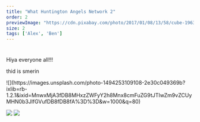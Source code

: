 ```yaml
---
title: "What Huntington Angels Network 2"
order: 2
previewImage: "https://cdn.pixabay.com/photo/2017/01/08/13/58/cube-1963036__340.jpg"
size: 2
tags: ['Alex', 'Ben']
---
```


# 
Hiya everyone all!!!

thid is smerin

<div class="flex">
![](https://images.unsplash.com/photo-1494253109108-2e30c049369b?ixlib=rb-1.2.1&ixid=MnwxMjA3fDB8MHxzZWFyY2h8Mnx8cmFuZG9tJTIwZm9vZCUyMHN0b3JlfGVufDB8fDB8fA%3D%3D&w=1000&q=80)

 ![](https://cdn.pixabay.com/photo/2017/01/08/13/58/cube-1963036__340.jpg) ![](https://media.moddb.com/images/members/5/4550/4549205/duck.jpg) 

</div>

